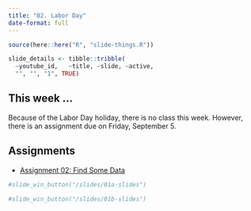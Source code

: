 ```yaml
---
title: "02. Labor Day"
date-format: full
---
```


```r
source(here::here("R", "slide-things.R"))

slide_details <- tibble::tribble(
  ~youtube_id,   ~title, ~slide, ~active,
  "", "", "1", TRUE)

```

## This week ...

Because of the Labor Day holiday, there is no class this week. However, there is an assignment due on Friday, September 5.

## Assignments

- [Assignment 02: Find Some Data](/assignment/02-assignment-find-some-data.qmd)



```{=html}
<script type="application/javascript">

function resizeIFrameToFitContent( iFrame ) {

   iFrame.width  = document.getElementById("quarto-document-content").clientWidth;
   iFrame.height  = (document.getElementById("quarto-document-content").clientWidth * 0.5625)
}

window.addEventListener('DOMContentLoaded', function(e) {

    var iFrame = document.getElementById( 'quartoframe' );
    resizeIFrameToFitContent( iFrame );
    } );

</script>
<!--iframe class="slide-deck" id="quartoframe" src="../slides/01-slides-bigpicture.html"></iframe-->


```
```r
#slide_win_button("/slides/01a-slides")
```


```{=html}
<!--iframe class="slide-deck" id="quartoframe" src="../slides/01b-slides.html"></iframe-->
```

```r
#slide_win_button("/slides/01b-slides")
```
